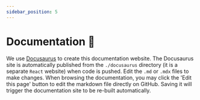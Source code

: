 ```yaml
---
sidebar_position: 5
---
```


# Documentation 📖

We use [Docusaurus](https://docusaurus.io/) to create this documentation website. The Docusaurus site is automatically
published from the `./docusaurus` directory (it is a separate `React` website) when code is pushed. Edit the `.md` or
`.mdx` files to make changes. When browsing the documentation, you may click the 'Edit this page' button to edit the
markdown file directly on GitHub. Saving it will trigger the documentation site to be re-built automatically.

```

```
